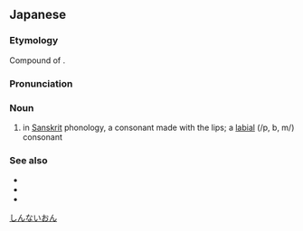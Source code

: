 ==Japanese==
{{ja-kanjitab|唇|内|音}}

===Etymology===
Compound of {{compound|唇内|tr1=shinnai|t1=labial|音|tr2=on|t2=sound|lang=ja}}.

===Pronunciation===
{{ja-pron|しんないおん}}

===Noun===
{{ja-noun|しんないおん}}

# {{lb|ja|phonetics}} in [[w:Siddhaṃ script|Sanskrit]] phonology, a consonant made with the lips; a [[w:Labial consonant|labial]] (/p, b, m/) consonant

===See also===
* {{l|ja|喉内音|tr=kōnaion}}
* {{l|ja|三内音|tr=sannaion}}
* {{l|ja|舌内音|tr=zetsunaion}}

[[Category:ja:Phonetics|しんないおん]]
